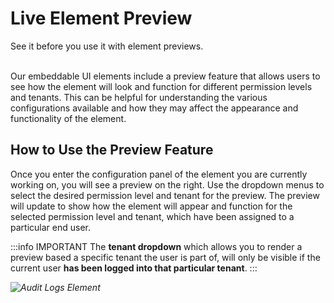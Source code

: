 
# Live Element Preview

<span className="subtitle-custom">
	See it before you use it with element previews.
</span>
<br />
<br />

Our embeddable UI elements include a preview feature that allows users to see how the element will look and
function for different permission levels and tenants. This can be helpful for understanding the various
configurations available and how they may affect the appearance and functionality of the element.

## How to Use the Preview Feature

Once you enter the configuration panel of the element you are currently working on, you will see a preview on the right.
Use the dropdown menus to select the desired permission level and tenant for the preview.
The preview will update to show how the element will appear and function for the selected permission level and tenant, which
have been assigned to a particular end user.

:::info IMPORTANT
The **tenant dropdown** which allows you to render a preview based a specific tenant the user is part of, will only be visible
if the current user **has been logged into that particular tenant**.
:::

_![Audit Logs Element](/img/elements/generic/element-preview.png)_

<HelpSupportTile />
